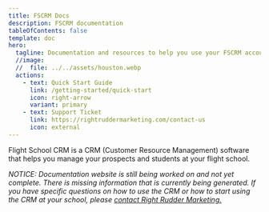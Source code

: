 ```yaml
---
title: FSCRM Docs
description: FSCRM documentation
tableOfContents: false
template: doc
hero:
  tagline: Documentation and resources to help you use your FSCRM account.
  //image:
  //  file: ../../assets/houston.webp
  actions:
    - text: Quick Start Guide
      link: /getting-started/quick-start
      icon: right-arrow
      variant: primary
    - text: Support Ticket
      link: https://rightruddermarketing.com/contact-us
      icon: external
---
```



Flight School CRM is a CRM (Customer Resource Management) software that helps you manage your prospects and students at your flight school.

*NOTICE: Documentation website is still being worked on and not yet complete.  There is missing information that is currently being generated.  If you have specific questions on how to use the CRM or how to start using the CRM at your school, please [contact Right Rudder Marketing.](https://rightruddermarketing.com/contact-us)*